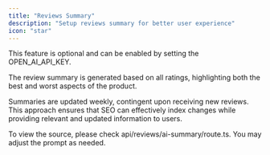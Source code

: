 ```yaml
---
title: "Reviews Summary"
description: "Setup reviews summary for better user experience"
icon: "star"
---
```


This feature is optional and can be enabled by setting the OPEN_AI_API_KEY.

The review summary is generated based on all ratings, highlighting both the best and worst aspects of the product.

Summaries are updated weekly, contingent upon receiving new reviews. This approach ensures that SEO can effectively index changes while providing relevant and updated information to users.

To view the source, please check api/reviews/ai-summary/route.ts. You may adjust the prompt as needed.
